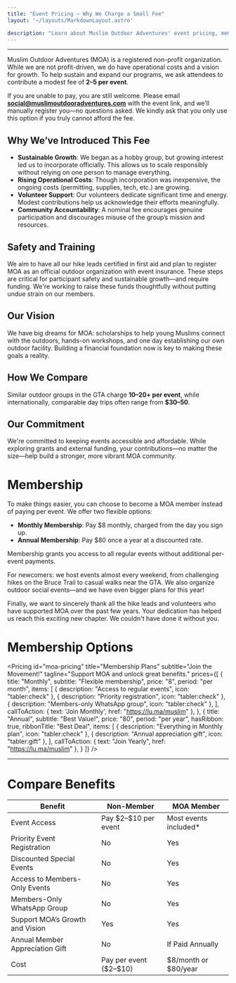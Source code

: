 ```yaml
---
title: "Event Pricing – Why We Charge a Small Fee"
layout: '~/layouts/MarkdownLayout.astro'

description: "Learn about Muslim Outdoor Adventures' event pricing, membership options, and vision for growth."
---
```


---

Muslim Outdoor Adventures (MOA) is a registered non-profit organization. While we are not profit-driven, we do have operational costs and a vision for growth. To help sustain and expand our programs, we ask attendees to contribute a modest fee of **$2–$5 per event**.

If you are unable to pay, you are still welcome. Please email **social@muslimoutdooradventures.com** with the event link, and we’ll manually register you—no questions asked. We kindly ask that you only use this option if you truly cannot afford the fee.

## Why We’ve Introduced This Fee

- **Sustainable Growth**: We began as a hobby group, but growing interest led us to incorporate officially. This allows us to scale responsibly without relying on one person to manage everything.
- **Rising Operational Costs**: Though incorporation was inexpensive, the ongoing costs (permitting, supplies, tech, etc.) are growing.
- **Volunteer Support**: Our volunteers dedicate significant time and energy. Modest contributions help us acknowledge their efforts meaningfully.
- **Community Accountability**: A nominal fee encourages genuine participation and discourages misuse of the group’s mission and resources.

## Safety and Training

We aim to have all our hike leads certified in first aid and plan to register MOA as an official outdoor organization with event insurance. These steps are critical for participant safety and sustainable growth—and require funding. We're working to raise these funds thoughtfully without putting undue strain on our members.

## Our Vision

We have big dreams for MOA: scholarships to help young Muslims connect with the outdoors, hands-on workshops, and one day establishing our own outdoor facility. Building a financial foundation now is key to making these goals a reality.

## How We Compare

Similar outdoor groups in the GTA charge **$10–$20+ per event**, while internationally, comparable day trips often range from **$30–50**.

## Our Commitment

We're committed to keeping events accessible and affordable. While exploring grants and external funding, your contributions—no matter the size—help build a stronger, more vibrant MOA community.

# Membership

To make things easier, you can choose to become a MOA member instead of paying per event. We offer two flexible options:

- **Monthly Membership**: Pay $8 monthly, charged from the day you sign up.
- **Annual Membership**: Pay $80 once a year at a discounted rate.

Membership grants you access to all regular events without additional per-event payments.

For newcomers: we host events almost every weekend, from challenging hikes on the Bruce Trail to casual walks near the GTA. We also organize outdoor social events—and we have even bigger plans for this year!

Finally, we want to sincerely thank all the hike leads and volunteers who have supported MOA over the past few years. Your dedication has helped us reach this exciting new chapter. We couldn't have done it without you.

# Membership Options

<Pricing 
  id="moa-pricing"
  title="Membership Plans"
  subtitle="Join the Movement!"
  tagline="Support MOA and unlock great benefits."
  prices={[
    {
      title: "Monthly",
      subtitle: "Flexible membership",
      price: "8",
      period: "per month",
      items: [
        { description: "Access to regular events", icon: "tabler:check" },
        { description: "Priority registration", icon: "tabler:check" },
        { description: "Members-only WhatsApp group", icon: "tabler:check" },
      ],
      callToAction: { text: 'Join Monthly', href: "https://lu.ma/muslim" },
    },
    {
      title: "Annual",
      subtitle: "Best Value!",
      price: "80",
      period: "per year",
      hasRibbon: true,
      ribbonTitle: "Best Deal",
      items: [
        { description: "Everything in Monthly plan", icon: "tabler:check" },
        { description: "Annual appreciation gift", icon: "tabler:gift" },
      ],
      callToAction: { text: "Join Yearly", href: "https://lu.ma/muslim" },
    }
  ]}
/>

---

# Compare Benefits

<div class="overflow-x-auto my-8">
  <table class="min-w-full bg-white dark:bg-slate-900 border border-gray-200 dark:border-gray-700 text-sm text-gray-700 dark:text-slate-300">
    <thead class="bg-gray-100 dark:bg-slate-800">
      <tr>
        <th class="border border-gray-300 dark:border-gray-700 px-4 py-3 text-left">Benefit</th>
        <th class="border border-gray-300 dark:border-gray-700 px-4 py-3 text-center">Non-Member</th>
        <th class="border border-gray-300 dark:border-gray-700 px-4 py-3 text-center">MOA Member</th>
      </tr>
    </thead>
    <tbody>
      <tr>
        <td class="border border-gray-300 dark:border-gray-700 px-4 py-2">Event Access</td>
        <td class="border border-gray-300 dark:border-gray-700 px-4 py-2 text-center">Pay $2–$10 per event</td>
        <td class="border border-gray-300 dark:border-gray-700 px-4 py-2 text-center">Most events included*</td>
      </tr>
      <tr class="bg-gray-50 dark:bg-slate-800">
        <td class="border border-gray-300 dark:border-gray-700 px-4 py-2">Priority Event Registration</td>
        <td class="border border-gray-300 dark:border-gray-700 px-4 py-2 text-center">No</td>
        <td class="border border-gray-300 dark:border-gray-700 px-4 py-2 text-center">Yes</td>
      </tr>
      <tr>
        <td class="border border-gray-300 dark:border-gray-700 px-4 py-2">Discounted Special Events</td>
        <td class="border border-gray-300 dark:border-gray-700 px-4 py-2 text-center">No</td>
        <td class="border border-gray-300 dark:border-gray-700 px-4 py-2 text-center">Yes</td>
      </tr>
      <tr class="bg-gray-50 dark:bg-slate-800">
        <td class="border border-gray-300 dark:border-gray-700 px-4 py-2">Access to Members-Only Events</td>
        <td class="border border-gray-300 dark:border-gray-700 px-4 py-2 text-center">No</td>
        <td class="border border-gray-300 dark:border-gray-700 px-4 py-2 text-center">Yes</td>
      </tr>
      <tr>
        <td class="border border-gray-300 dark:border-gray-700 px-4 py-2">Members-Only WhatsApp Group</td>
        <td class="border border-gray-300 dark:border-gray-700 px-4 py-2 text-center">No</td>
        <td class="border border-gray-300 dark:border-gray-700 px-4 py-2 text-center">Yes</td>
      </tr>
      <tr class="bg-gray-50 dark:bg-slate-800">
        <td class="border border-gray-300 dark:border-gray-700 px-4 py-2">Support MOA’s Growth and Vision</td>
        <td class="border border-gray-300 dark:border-gray-700 px-4 py-2 text-center">Yes</td>
        <td class="border border-gray-300 dark:border-gray-700 px-4 py-2 text-center">Yes</td>
      </tr>
      <tr>
        <td class="border border-gray-300 dark:border-gray-700 px-4 py-2">Annual Member Appreciation Gift</td>
        <td class="border border-gray-300 dark:border-gray-700 px-4 py-2 text-center">No</td>
        <td class="border border-gray-300 dark:border-gray-700 px-4 py-2 text-center">If Paid Annually</td>
      </tr>
      <tr class="font-bold bg-gray-100 dark:bg-slate-800">
        <td class="border border-gray-300 dark:border-gray-700 px-4 py-2">Cost</td>
        <td class="border border-gray-300 dark:border-gray-700 px-4 py-2 text-center">Pay per event ($2–$10)</td>
        <td class="border border-gray-300 dark:border-gray-700 px-4 py-2 text-center">$8/month or $80/year</td>
      </tr>
    </tbody>
  </table>
</div>